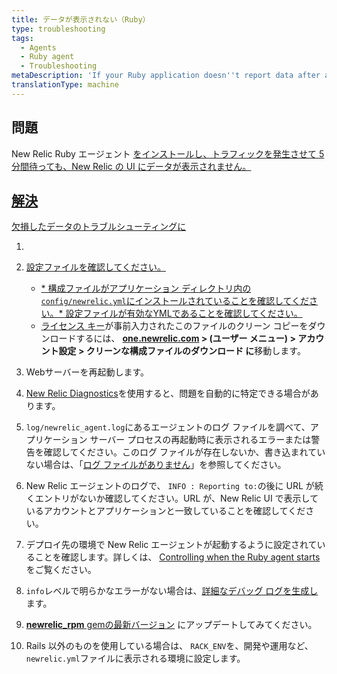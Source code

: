 ```yaml
---
title: データが表示されない（Ruby）
type: troubleshooting
tags:
  - Agents
  - Ruby agent
  - Troubleshooting
metaDescription: 'If your Ruby application doesn''t report data after a few minutes, try these troubleshooting steps.'
translationType: machine
---
```


## 問題

New Relic Ruby エージェント [をインストールし、トラフィックを発生させて 5 分間待っても、New Relic の UI にデータが表示されません。](/docs/agents/ruby-agent/installation-configuration/ruby-agent-installation)

## [解決](/docs/agents/ruby-agent/installation-configuration/ruby-agent-installation)

[欠損したデータのトラブルシューティングに](/docs/agents/ruby-agent/installation-configuration/ruby-agent-installation)

1. [](/docs/agents/ruby-agent/installation-configuration/ruby-agent-installation)

2. [設定ファイルを確認してください。](/docs/agents/ruby-agent/installation-configuration/ruby-agent-installation)

   * [* 構成ファイルがアプリケーション ディレクトリ内の`config/newrelic.yml`にインストールされていることを確認してください。* 設定ファイルが有効なYMLであることを確認してください。](/docs/agents/ruby-agent/installation-configuration/ruby-agent-installation)
   * [](/docs/agents/ruby-agent/installation-configuration/ruby-agent-installation)[ライセンス キー](/docs/apis/intro-apis/new-relic-api-keys/#ingest-license-key)が事前入力されたこのファイルのクリーン コピーをダウンロードするには、 **[one.newrelic.com](https://one.newrelic.com/all-capabilities) > (ユーザー メニュー) > アカウント設定 > クリーンな構成ファイルのダウンロード に**移動します。

3. Webサーバーを再起動します。

4. [New Relic Diagnostics](/docs/agents/manage-apm-agents/troubleshooting/new-relic-diagnostics)を使用すると、問題を自動的に特定できる場合があります。

5. `log/newrelic_agent.log`にあるエージェントのログ ファイルを調べて、アプリケーション サーバー プロセスの再起動時に表示されるエラーまたは警告を確認してください。このログ ファイルが存在しないか、書き込まれていない場合は、「[ログ ファイルがありません](/docs/agents/ruby-agent/troubleshooting/no-log-file-ruby)」を参照してください。

6. New Relic エージェントのログで、 `INFO : Reporting to:`の後に URL が続くエントリがないか確認してください。URL が、New Relic UI で表示しているアカウントとアプリケーションと一致していることを確認してください。

7. デプロイ先の環境で New Relic エージェントが起動するように設定されていることを確認します。詳しくは、 [Controlling when the Ruby agent starts](/docs/agents/ruby-agent/troubleshooting/controlling-when-ruby-agent-starts) をご覧ください。

8. `info`レベルで明らかなエラーがない場合は、[詳細なデバッグ ログを生成し](/docs/agents/ruby-agent/troubleshooting/generating-logs-troubleshooting-ruby)ます。

9. [**newrelic_rpm** gemの最新バージョン](/docs/agents/ruby-agent/installation-configuration/updating-deprecated-ruby-agents#update) にアップデートしてみてください。

10. Rails 以外のものを使用している場合は、 `RACK_ENV`を、開発や運用など、 `newrelic.yml`ファイルに表示される環境に設定します。